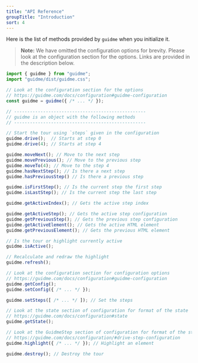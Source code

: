 ```yaml
---
title: "API Reference"
groupTitle: "Introduction"
sort: 4
---
```


Here is the list of methods provided by `guidme` when you initialize it.

> **Note:** We have omitted the configuration options for brevity. Please look at the configuration section for the options. Links are provided in the description below.

```javascript
import { guidme } from "guidme";
import "guidme/dist/guidme.css";

// Look at the configuration section for the options
// https://guidme.com/docs/configuration#guidme-configuration
const guidme = guidme({ /* ... */ });

// --------------------------------------------------
// guidme is an object with the following methods
// --------------------------------------------------

// Start the tour using `steps` given in the configuration
guidme.drive();  // Starts at step 0
guidme.drive(4); // Starts at step 4

guidme.moveNext(); // Move to the next step
guidme.movePrevious(); // Move to the previous step
guidme.moveTo(4); // Move to the step 4
guidme.hasNextStep(); // Is there a next step
guidme.hasPreviousStep() // Is there a previous step

guidme.isFirstStep(); // Is the current step the first step
guidme.isLastStep(); // Is the current step the last step

guidme.getActiveIndex(); // Gets the active step index

guidme.getActiveStep(); // Gets the active step configuration
guidme.getPreviousStep(); // Gets the previous step configuration
guidme.getActiveElement(); // Gets the active HTML element
guidme.getPreviousElement(); // Gets the previous HTML element

// Is the tour or highlight currently active
guidme.isActive();

// Recalculate and redraw the highlight
guidme.refresh();

// Look at the configuration section for configuration options
// https://guidme.com/docs/configuration#guidme-configuration
guidme.getConfig();
guidme.setConfig({ /* ... */ });

guidme.setSteps([ /* ... */ ]); // Set the steps

// Look at the state section of configuration for format of the state
// https://guidme.com/docs/configuration#state
guidme.getState();

// Look at the GuidmeStep section of configuration for format of the step
// https://guidme.com/docs/configuration/#drive-step-configuration
guidme.highlight({ /* ... */ }); // Highlight an element

guidme.destroy(); // Destroy the tour
```
